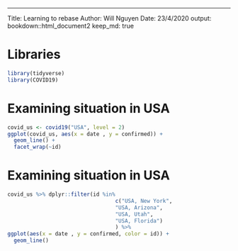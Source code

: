 ---
Title: Learning to rebase
Author: Will Nguyen
Date: 23/4/2020
output:
    bookdown::html_document2
keep_md: true

# Libraries

```r
library(tidyverse)
library(COVID19)
```

# Examining situation in USA

```r
covid_us <- covid19("USA", level = 2)
ggplot(covid_us, aes(x = date , y = confirmed)) +
  geom_line() +
  facet_wrap(~id)

```
  
# Examining situation in USA

```r
covid_us %>% dplyr::filter(id %in%
                                  c("USA, New York",
                                  "USA, Arizona",
                                  "USA, Utah",
                                  "USA, Florida")
                                  ) %>%
ggplot(aes(x = date , y = confirmed, color = id)) +
  geom_line()  
```

